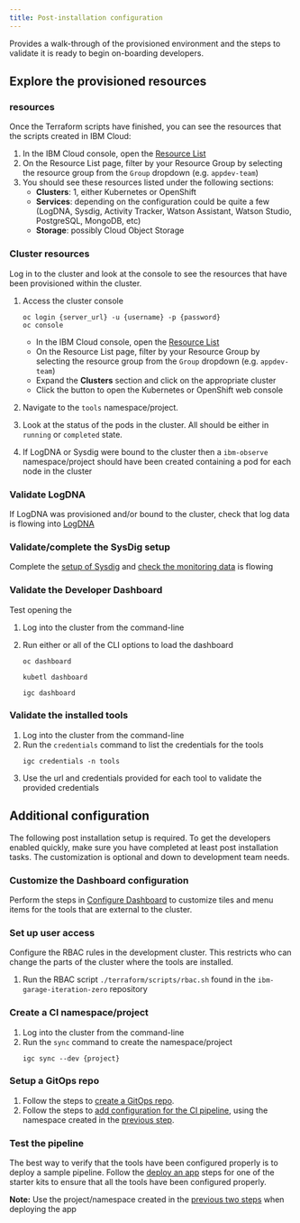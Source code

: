 ```yaml
---
title: Post-installation configuration
---
```



<PageDescription>

Provides a walk-through of the provisioned environment and the steps to validate it is ready to
begin on-boarding developers. 

</PageDescription>

## Explore the provisioned resources

### <Globals name="ic" /> resources

Once the Terraform scripts have finished, you can see the resources that the scripts created in IBM Cloud:

1. In the IBM Cloud console, open the [Resource List](https://cloud.ibm.com/resources "Resource list")
2. On the Resource List page, filter by your Resource Group by selecting the resource group from the `Group` dropdown (e.g. `appdev-team`)
3. You should see these resources listed under the following sections:
    - **Clusters**: 1, either Kubernetes or OpenShift
    - **Services**: depending on the configuration could be quite a few (LogDNA, Sysdig, Activity Tracker, Watson Assistant, Watson Studio, PostgreSQL, MongoDB, etc)
    - **Storage**: possibly Cloud Object Storage

### Cluster resources

Log in to the cluster and look at the console to see the resources that have been provisioned within the cluster.

1. Access the cluster console

    <Tabs>
    <Tab label="Hybrid">
    
    ```shell script
    oc login {server_url} -u {username} -p {password}
    oc console
    ```
   
    </Tab>
    <Tab label="IBM Cloud">

    - In the IBM Cloud console, open the [Resource List](https://cloud.ibm.com/resources "Resource list")
    - On the Resource List page, filter by your Resource Group by selecting the resource group from the `Group` dropdown (e.g. `appdev-team`)
    - Expand the **Clusters** section and click on the appropriate cluster
    - Click the button to open the Kubernetes or OpenShift web console
    
    </Tab>
    </Tabs>
    
2. Navigate to the `tools` namespace/project.
3. Look at the status of the pods in the cluster. All should be either in `running` or `completed` state.
4. If LogDNA or Sysdig were bound to the cluster then a `ibm-observe` namespace/project should have been created containing
a pod for each node in the cluster

### Validate LogDNA

If LogDNA was provisioned and/or bound to the cluster, check that log data is flowing into [LogDNA](/tools/log-management)

### Validate/complete the SysDig setup

Complete the [setup of Sysdig](/admin/sysdig-setup) and [check the monitoring data](/tools/monitoring) is flowing

### Validate the Developer Dashboard
 
Test opening the [<Globals name="dashboard" />](/getting-started/dashboard)

1. Log into the cluster from the command-line
2. Run either or all of the CLI options to load the dashboard 

    <Tabs>
    <Tab label="oc">
    
    ```shell script
    oc dashboard
    ```
   
    </Tab>
    <Tab label="kubectl">
    
    ```shell script
    kubetl dashboard
    ```
   
    </Tab>
    <Tab label="IGC">
    
    ```shell script
    igc dashboard
    ```
   
    </Tab>
    </Tabs>

### Validate the installed tools

1. Log into the cluster from the command-line
2. Run the [<Globals name="igccli" />](/getting-started/cli) `credentials` command to list the credentials for the tools
    ```shell script
    igc credentials -n tools
    ```
3. Use the url and credentials provided for each tool to validate the provided credentials

## Additional configuration

The following post installation setup is required. To get the developers enabled quickly, make sure you have 
completed at least post installation tasks. The customization is optional and down to development team needs.

### Customize the Dashboard configuration
 
Perform the steps in [Configure Dashboard](/admin/config-dashboard) to customize tiles and menu items for the tools
that are external to the cluster.

### Set up user access

Configure the RBAC rules in the development cluster. This restricts who can change the parts of the cluster where 
the tools are installed. 

1. Run the RBAC script `./terraform/scripts/rbac.sh` found in the `ibm-garage-iteration-zero` repository

### Create a CI namespace/project

1. Log into the cluster from the command-line
2. Run the [<Globals name="igccli" />](/getting-started/cli) `sync` command to create the namespace/project
    ```shell script
    igc sync --dev {project}
    ```

### Setup a GitOps repo

1. Follow the steps to [create a GitOps repo](/tools/continuous-delivery#set-up-the-gitops-repo).
2. Follow the steps to [add configuration for the CI pipeline](/tools/continuous-delivery#hook-the-ci-pipeline-to-the-cd-pipeline), using
the namespace created in the [previous step](#create-a-ci-namespaceproject).

### Test the pipeline

The best way to verify that the tools have been configured properly is to deploy a sample pipeline. Follow the 
[deploy an app](/getting-started-day-1/deploy-app) steps for one of the starter kits to ensure that all the tools have 
been configured properly. 

**Note:** Use the project/namespace created in the [previous two steps](#create-a-ci-namespaceproject) when deploying the app 
